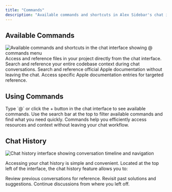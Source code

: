 ```yaml
---
title: "Commands"
description: "Available commands and shortcuts in Alex Sidebar's chat interface"
---
```


## Available Commands

 <Frame>
      <img
        src="/images/commands-chat.png"
        alt="Available commands and shortcuts in the chat interface showing @ commands menu"
      />
    </Frame>

<CardGroup cols={2}>
  <Card title="Files" icon="folder">
    Access and reference files in your project directly from the chat interface.
  </Card>

<Card title="Codebase" icon="code">
  Search and reference your entire codebase context during chat conversations.
</Card>

<Card title="Apple Docs" icon="apple">
  Search and reference official Apple documentation without leaving the chat.
</Card>

  <Card title="Apple Docs (Individual)" icon="book">
    Access specific Apple documentation entries for targeted reference.
  </Card>
</CardGroup>

## Using Commands

<Steps>
  <Step title="Access Commands">
    Type `@` or click the + button in the chat interface to see available commands.
  </Step>

  <Step title="Search">
    Use the search bar at the top to filter available commands and find what you
    need quickly.
  </Step>
</Steps>

<Note>
  Commands help you efficiently access resources and context without leaving
  your chat workflow.
</Note>

## Chat History

 <Frame>
      <img
        src="/images/chat-history.png"
        alt="Chat history interface showing conversation timeline and navigation"
      />
    </Frame>

Accessing your chat history is simple and convenient. Located at the top left of the interface, the chat history feature allows you to:

<CardGroup cols={1}>
  <Card title="Review Conversations" icon="rectangle-history-circle-user">
    Review previous conversations for reference.
  </Card>

<Card title="Revisit Solutions" icon="rotate-right">
  Revisit past solutions and suggestions.
</Card>

  <Card title="Continue Discussions" icon="comments">
    Continue discussions from where you left off.
  </Card>
</CardGroup>
